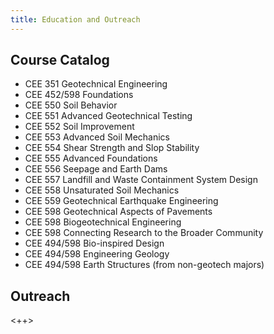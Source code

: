 ```yaml
---
title: Education and Outreach
---
```


## Course Catalog

* CEE 351 Geotechnical Engineering
* CEE 452/598 Foundations
* CEE 550 Soil Behavior
* CEE 551 Advanced Geotechnical Testing
* CEE 552 Soil Improvement
* CEE 553 Advanced Soil Mechanics
* CEE 554 Shear Strength and Slop Stability
* CEE 555 Advanced Foundations
* CEE 556 Seepage and Earth Dams
* CEE 557 Landfill and Waste Containment System Design
* CEE 558 Unsaturated Soil Mechanics
* CEE 559 Geotechnical Earthquake Engineering
* CEE 598 Geotechnical Aspects of Pavements
* CEE 598 Biogeotechnical Engineering
* CEE 598 Connecting Research to the Broader Community
* CEE 494/598 Bio-inspired Design
* CEE 494/598 Engineering Geology 
* CEE 494/598 Earth Structures (from non-geotech majors) 

## Outreach

<++>
